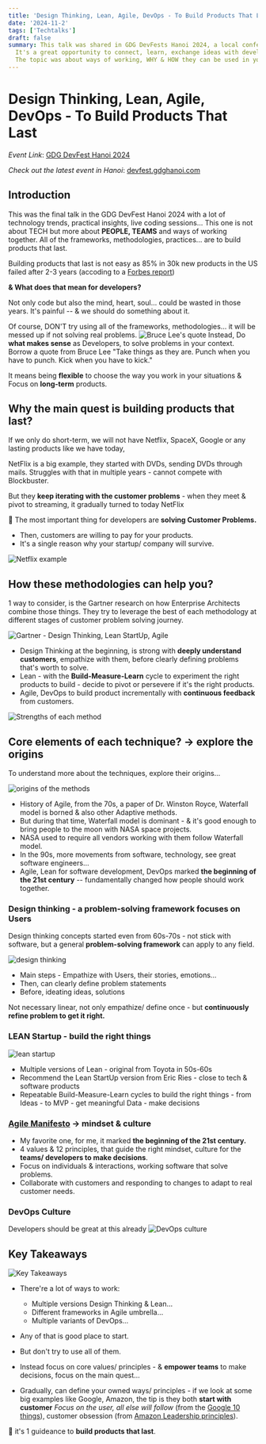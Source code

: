 ```yaml
---
title: 'Design Thinking, Lean, Agile, DevOps - To Build Products That Last'
date: '2024-11-2'
tags: ['Techtalks']
draft: false
summary: This talk was shared in GDG DevFests Hanoi 2024, a local conference hosted by Google Developer Groups (GDG).
  It's a great opportunity to connect, learn, exchange ideas with developers, technologists, startups... 
  The topic was about ways of working, WHY & HOW they can be used in your context to build products that last.
---
```


# Design Thinking, Lean, Agile, DevOps - To Build Products That Last

_Event Link_: [GDG DevFest Hanoi 2024](https://gdg.community.dev/events/details/google-gdg-ha-noi-presents-gdg-devfest-hanoi-2024-1/)

_Check out the latest event in Hanoi_: [devfest.gdghanoi.com](https://devfest.gdghanoi.com/)
## Introduction

This was the final talk in the GDG DevFest Hanoi 2024 with a lot of technology trends, practical insights, live coding sessions...
This one is not about TECH but more about **PEOPLE, TEAMS** and ways of working together. All of the frameworks, methodologies, practices... are to
build products that last.

Building products that last is not easy as 85% in 30k new products in the US failed after 2-3 years (accoding to a [Forbes report](https://www.forbes.com/sites/garydrenik/2021/09/21/85-of-products-fail-when-companies-dont-talk-to-consumers--this-company-is-changing-that/))

**& What does that mean for developers?**

Not only code but also the mind, heart, soul... could be wasted in those years. It's painful -- & we should do something about it.

Of course, DON'T try using all of the frameworks, methodologies... it will be messed up if not solving real problems.
![Bruce Lee's quote](/static/images/techtalks/2024Nov/BruceLee-quote.png)
Instead, Do **what makes sense** as Developers, to solve problems in your context. 
Borrow a quote from Bruce Lee "Take things as they are. Punch when you have to punch. Kick when you have to kick."

It means being **flexible** to choose the way you work in your situations & Focus on **long-term** products.

## Why the main quest is building products that last?

If we only do short-term, we will not have Netflix, SpaceX, Google or any lasting products like we have today,

NetFlix is a big example, they started with DVDs, sending DVDs through mails. Struggles with that in multiple years - cannot compete with Blockbuster.

But they **keep iterating with the customer problems** - when they meet & pivot to streaming, it gradually turned to today NetFlix

🎯 The most important thing for developers are **solving Customer Problems.** 
- Then, customers are willing to pay for your products.
- It's a single reason why your startup/ company will survive.

![Netflix example](/static/images/techtalks/Netflix-example.png)

## How these methodologies can help you?

1 way to consider, is the Gartner research on how Enterprise Architects combine those things.
They try to leverage the best of each methodology at different stages of customer problem solving journey.

![Gartner - Design Thinking, Lean StartUp, Agile](/static/images/techtalks/Gartner-DLA.png)
- Design Thinking at the beginning, is strong with **deeply understand customers**, empathize with them, before clearly defining problems that's worth to solve.
- Lean - with the **Build-Measure-Learn** cycle to experiment the right products to build - decide to pivot or persevere if it's the right products.
- Agile, DevOps to build product incrementally with **continuous feedback** from customers.

![Strengths of each method](/static/images/techtalks/strengths-of-each-method.png)
## Core elements of each technique? → explore the origins

To understand more about the techniques, explore their origins...

![origins of the methods](/static/images/techtalks/origin-of-methods.png)
- History of Agile, from the 70s, a paper of Dr. Winston Royce, Waterfall model is borned & also other Adaptive methods.
- But during that time, Waterfall model is dominant - & it's good enough to bring people to the moon with NASA space projects. 
- NASA used to require all vendors working with them follow Waterfall model.
- In the 90s, more movements from software, technology, see great software engineers… 
- Agile, Lean for software development, DevOps marked **the beginning of the 21st century** -- fundamentally changed how people should work together.

### Design thinking - a problem-solving framework focuses on Users
Design thinking concepts started even from 60s-70s - not stick with software, but a general **problem-solving framework** can apply to any field.

![design thinking](/static/images/techtalks/Design-thinking-process.png)
- Main steps - Empathize with Users, their stories, emotions…
- Then, can clearly define problem statements
- Before, ideating ideas, solutions

Not necessary linear, not only empathize/ define once - but **continuously refine problem to get it right.**

### LEAN Startup - build the right things

![lean startup](/static/images/techtalks/lean-startup-eric-ries.png)
- Multiple versions of Lean - original from Toyota in 50s-60s
- Recommend the Lean StartUp version from Eric Ries - close to tech & software products
- Repeatable Build-Measure-Learn cycles to build the right things - from Ideas - to MVP - get meaningful Data - make decisions

### [Agile Manifesto](https://agilemanifesto.org/) → mindset & culture
- My favorite one, for me, it marked **the beginning of the 21st century.**
- 4 values & 12 principles, that guide the right mindset, culture for the **teams/ developers to make decisions**.
- Focus on individuals & interactions, working software that solve problems.
- Collaborate with customers and responding to changes to adapt to real customer needs.

### DevOps Culture
Developers should be great at this already
![DevOps culture](/static/images/techtalks/DevOps-culture.png)

## Key Takeaways

![Key Takeaways](/static/images/techtalks/GDG-key-takeaways.png)

- There're a lot of ways to work: 
  - Multiple versions Design Thinking & Lean...
  - Different frameworks in Agile umbrella...
  - Multiple variants of DevOps...
- Any of that is good place to start.
- But don't try to use all of them.

- Instead focus on core values/ principles - & **empower teams** to make decisions, focus on the main quest...

- Gradually, can define your owned ways/ principles - if we look at some big examples like Google, Amazon, the tip is they both **start with customer**
_Focus on the user, all else will follow_ (from the [Google 10 things](https://about.google/intl/en_us/philosophy/)), customer obsession (from [Amazon Leadership principles](https://www.amazon.jobs/content/en/our-workplace/leadership-principles)).

🎯 it's 1 guideance to **build products that last**.

